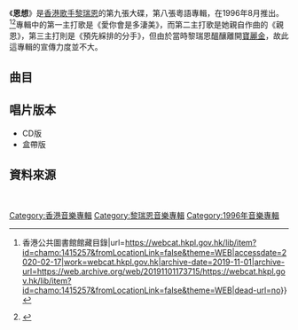 {{Album infobox | <!-- See Wikipedia:WikiProject_Albums -->
|  Name        = 恩想
|  Type        = 專輯
|  Artist      = [[黎瑞恩|黎瑞恩]]
|  Cover       = 黎瑞恩 恩想.jpg
|  Released    = 1996年8月
|  Recorded    = 1996年
|  Genre       = [[粵語流行音樂|粵語流行音樂]]
|  Length      = 46:58
|  Label       = [[寶麗金|寶麗金]]
|  Number      = 
|  Producer    = [[王雙駿|王雙駿]]（預先綵排的分手、再不想錯過、缺憾美、跟你講清楚、恩想）<br />[[谷中仁|谷中仁]]（豐采依然、相信自己、親恩、繼續.繼續.繼續.）<br />[[Sam_Ho|Sam Ho]]（將知識放送、愛你會是多淒美）
|  Last album  = [[秘密_(黎瑞恩專輯)|秘密]]<br />（1995年12月10日）
|  This album  = '''恩想'''<br />（1996年8月）
|  Next album  = [[我知道你在說再見|我知道你在說再見]]<br />（1996年8月）}}

《'''恩想'''》是[[香港|香港]][[歌手|歌手]][[黎瑞恩|黎瑞恩]]的第九張大碟，第八張粵語專輯，在1996年8月推出。<ref>{{Cite web|title=資料細項 {{!}} 香港公共圖書館館藏目錄|url=https://webcat.hkpl.gov.hk/lib/item?id=chamo:1415257&fromLocationLink=false&theme=WEB|accessdate=2020-02-17|work=webcat.hkpl.gov.hk|archive-date=2019-11-01|archive-url=https://web.archive.org/web/20191101173715/https://webcat.hkpl.gov.hk/lib/item?id=chamo:1415257&fromLocationLink=false&theme=WEB|dead-url=no}}</ref><ref>{{Cite web|title=黎瑞恩 - 恩想|url=https://www.discogs.com/it/%E9%BB%8E%E7%91%9E%E6%81%A9-%E6%81%A9%E6%83%B3/release/13368090|accessdate=2020-02-17|work=Discogs|language=it}}</ref>專輯中的第一主打歌是《愛你會是多淒美》，而第二主打歌是她親自作曲的《親恩》，第三主打則是《預先綵排的分手》，但由於當時黎瑞恩醞釀離開[[寶麗金|寶麗金]]，故此這專輯的宣傳力度並不大。

==曲目==
{{Track listing
| collapsed       = 
| headline        = 
| font_size = 
| total_length = 

| all_writing = 
| all_music = 
| all_lyrics = 
| all_arranger = 
| all_producer = 
| all_note = 

| extra_column =

| title1          = 預先綵排的分手
| note1           =
| longnote1           = 第三主打
| lyrics1         = [[黃偉文|黃偉文]]
| music1          = [[溫應鴻|溫應鴻]]
| arranger1          = [[王雙駿|王雙駿]]
| producer1          = 
| extra1          = 
| length1         = 

| title2          = 豐采依然
| note2           =
| longnote2           = 
| lyrics2         = [[阮世生|阮世生]]
| music2          = [[雷宇揚|雷宇揚]]
| arranger2          = [[金培達|金培達]]
| producer2         = 
| extra2          = 
| length2         = 

| title3          = 再不想錯過
| note3           =
| longnote3           = 
| lyrics3         = [[張美賢|張美賢]]
| music3          = [[高世章|高世章]]
| arranger3          = 王雙駿
| producer3          = 
| extra3          = 
| length3         = 

| title4          = 缺憾美
| note4           =
| longnote4           = 
| lyrics4         = [[周耀輝|周耀輝]]
| music4          = [[陳子鴻|陳子鴻]]
| arranger4          = 王雙駿
| producer4          = 
| extra4         = 
| length4         = 

| title5          = 跟你講清楚
| note5           =
| longnote5           = 國語原曲為《秘密》
| lyrics5         = [[潘源良|潘源良]]
| music5          = 陳子鴻
| arranger5          = 王雙駿
| producer5          = 
| extra5          = 
| length5         = 

| title6          = 相信自己
| note6           =
| longnote6           = 國語版本為《伴娘》
| lyrics6         = 張美賢
| music6          = Robert Seng
| arranger6         = Robert Seng
| producer6          = 
| extra6          = 
| length6         = 

| title7          = 親恩
| note7          =
| longnote7           = 第二主打<br>國語版本為《愛是永遠》
| lyrics7         = [[李敏_(香港)|李敏]]
| music7          = [[黎瑞恩|黎瑞恩]]
| arranger7          = 谷中仁
| producer7         = 
| extra7          = 
| length7         = 

| title8          = 繼續·繼續·繼續
| note8           =
| longnote8           = 
| lyrics8         = 李敏
| music8          = [[趙增熹|趙增熹]]
| arranger8          = 趙增熹 
| producer8          = 
| extra8          = 
| length8         = 

| title9          = 恩想
| note9          =
| longnote9           = 
| lyrics9         = 向雪懷
| music9          = 王雙駿
| arranger9          = 王雙駿
| producer9          = 
| extra9          = 
| length9         = 

| title10         = 將知識放送
| note10           =
| longnote10           = 
| lyrics10        = [[細雪_(作詞人)|細雪]]
| music10         = 小豐
| arranger10          = 小豐
| producer10          = 
| extra10          = 
| length10        = 

| title11         = 愛你會是多淒美
| note11           =
| longnote11           = 第一主打
| lyrics11        = 靖霖
| music11         = [[李驥|李驥]]
| arranger11          = [[藍戰士|蘇德華]]
| producer11          = 
| extra11         = 
| length11        = 
}}

== 唱片版本 ==
* CD版
* 盒帶版

== 資料來源 ==
{{reflist}}
<br />{{黎瑞恩}}

[[Category:香港音樂專輯|Category:香港音樂專輯]]
[[Category:黎瑞恩音樂專輯|Category:黎瑞恩音樂專輯]]
[[Category:1996年音樂專輯|Category:1996年音樂專輯]]